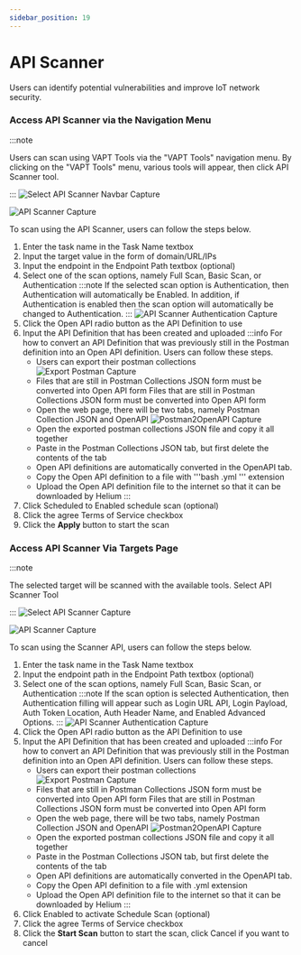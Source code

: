 ```yaml
---
sidebar_position: 19
---
```


# API Scanner
Users can identify potential vulnerabilities and improve IoT network security.

### Access API Scanner via the Navigation Menu
:::note

Users can scan using VAPT Tools via the "VAPT Tools" navigation menu. By clicking on the "VAPT Tools" menu, various tools will appear, then click API Scanner tool.

:::
![Select API Scanner Navbar Capture](/img/capture/vapt_navbar/Select-API-scanner-navbar.png)

![API Scanner Capture](/img/capture/vapt_navbar/API-scanner.png)

To scan using the API Scanner, users can follow the steps below.
1. Enter the task name in the Task Name textbox 
2. Input the target value in the form of domain/URL/IPs 
3. Input the endpoint in the Endpoint Path textbox (optional)
4. Select one of the scan options, namely Full Scan, Basic Scan, or Authentication
   :::note
   If the selected scan option is Authentication, then Authentication will automatically be Enabled. In addition, if Authentication is enabled then the scan option will automatically be changed to Authentication.
   :::
   ![API Scanner Authentication Capture](/img/capture/vapt_navbar/API-scanner-authentication.png)
5. Click the Open API radio button as the API Definition to use
6. Input the API Definition that has been created and uploaded
   :::info
   For how to convert an API Definition that was previously still in the Postman definition into an Open API definition. Users can follow these steps.
   - Users can export their postman collections
     ![Export Postman Capture](/img/capture/export-postman.png)
   - Files that are still in Postman Collections JSON form must be converted into Open API form
   Files that are still in Postman Collections JSON form must be converted into Open API form
   - Open the web page, there will be two tabs, namely Postman Collection JSON and OpenAPI
     ![Postman2OpenAPI Capture](/img/capture/postman2openapi.png)
   - Open the exported postman collections JSON file and copy it all together
   - Paste in the Postman Collections JSON tab, but first delete the contents of the tab
   - Open API definitions are automatically converted in the OpenAPI tab.
   - Copy the Open API definition to a file with '''bash .yml ''' extension
   - Upload the Open API definition file to the internet so that it can be downloaded by Helium
   :::
7. Click Scheduled to Enabled schedule scan (optional)
8. Click the agree Terms of Service checkbox 
9. Click the **Apply** button to start the scan

### Access API Scanner Via Targets Page
:::note

The selected target will be scanned with the available tools. Select API Scanner Tool

:::
![Select API Scanner Capture](/img/capture/vapt_target/Select-API-scanner.png)

![API Scanner Capture](/img/capture/vapt_target/API-scanner.png)

To scan using the Scanner API, users can follow the steps below.
1. Enter the task name in the Task Name textbox 
2. Input the endpoint path in the Endpoint Path textbox (optional)
3. Select one of the scan options, namely Full Scan, Basic Scan, or Authentication
   :::note
   If the scan option is selected Authentication, then Authentication filling will appear such as Login URL API, Login Payload, Auth Token Location, Auth Header Name, and Enabled Advanced Options.
   ::: 
   ![API Scanner Authentication Capture](/img/capture/vapt_target/API-Targets-authentication.png)
4. Click the Open API radio button as the API Definition to use
5. Input the API Definition that has been created and uploaded
   :::info
   For how to convert an API Definition that was previously still in the Postman definition into an Open API definition. Users can follow these steps.
   - Users can export their postman collections
     ![Export Postman Capture](/img/capture/export-postman.png)
   - Files that are still in Postman Collections JSON form must be converted into Open API form
   Files that are still in Postman Collections JSON form must be converted into Open API form
   - Open the web page, there will be two tabs, namely Postman Collection JSON and OpenAPI
     ![Postman2OpenAPI Capture](/img/capture/postman2openapi.png)
   - Open the exported postman collections JSON file and copy it all together
   - Paste in the Postman Collections JSON tab, but first delete the contents of the tab
   - Open API definitions are automatically converted in the OpenAPI tab.
   - Copy the Open API definition to a file with .yml extension
   - Upload the Open API definition file to the internet so that it can be downloaded by Helium
   :::
6. Click Enabled to activate Schedule Scan (optional)
7. Click the agree Terms of Service checkbox 
8. Click the **Start Scan** button to start the scan, click Cancel if you want to cancel